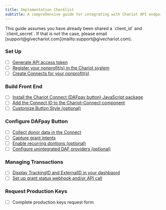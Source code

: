 ```yaml
---
title: Implementation Checklist
subtitle: A comprehensive guide for integrating with Chariot API endpoints
---
```


<Info> 
This guide assumes you have already been shared a `client_id` and `client_secret`. If that is not the case, please email [support@givechariot.com](mailto:support@givechariot.com).
</Info>

### Set Up
* [ ]  [Generate API access token](https://docs.givechariot.com/integrating-da-fpay/set-up#generate-an-access-token-_)
* [ ]  [Register your nonprofit(s) in the Chariot system](https://docs.givechariot.com/integrating-da-fpay/set-up#create-nonprofit-hospital)
* [ ]  [Create Connects for your nonprofit(s)](https://docs.givechariot.com/integrating-da-fpay/set-up#create-connect-)

### Build Front End 
* [ ]  [Install the Chariot Connect (DAFpay button) JavaScript package](https://docs.givechariot.com/guides/dafpay/integrating-da-fpay/front-end#installation)
* [ ]  [Add the Connect ID to the Chariot-Connect component](https://docs.givechariot.com/guides/dafpay/integrating-da-fpay/front-end#add-chariot-connect)
* [ ]  [Customize Button Style (optional)](https://docs.givechariot.com/guides/dafpay/integrating-da-fpay/front-end#dafpay-button-themes)

### Configure DAFpay Button
* [ ]  [Collect donor data in the Connect](https://docs.givechariot.com/guides/dafpay/integrating-da-fpay/back-end#collecting-donor-data)
* [ ]  [Capture grant intents](https://docs.givechariot.com/guides/dafpay/integrating-da-fpay/back-end#capturing-grant-intents)
* [ ]  [Enable recurring dontions (optional)](https://docs.givechariot.com/guides/dafpay/integrating-da-fpay/back-end#recurring-donations)
* [ ]  [Configure unintegrated DAF providers (optional)](https://docs.givechariot.com/guides/dafpay/integrating-da-fpay/back-end#unintegrated-daf-providers)

### Managing Transactions
* [ ]  [Display TrackingID and ExternalID in your dashbaord](http://localhost:3000/guides/dafpay/integrating-da-fpay/transactions#reconciliation--grant-identifiers)
* [ ]  [Set up grant status webhook and/or API call](http://localhost:3000/guides/dafpay/integrating-da-fpay/transactions#grant-statuses)

### Request Production Keys
* [ ]  Complete production keys request form 